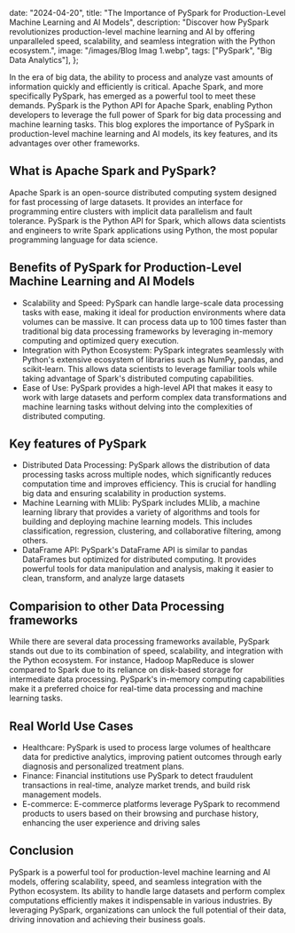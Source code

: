 

  date: "2024-04-20",
  title: "The Importance of PySpark for Production-Level Machine Learning and AI Models",
  description:
    "Discover how PySpark revolutionizes production-level machine learning and AI by offering unparalleled speed, scalability, and seamless integration with the Python ecosystem.",
  image:
    "/images/Blog Imag 1.webp",
  tags: ["PySpark", "Big Data Analytics"],
};


In the era of big data, the ability to process and analyze vast amounts of information quickly and efficiently is critical. Apache Spark, and more specifically PySpark, has emerged as a powerful tool to meet these demands. PySpark is the Python API for Apache Spark, enabling Python developers to leverage the full power of Spark for big data processing and machine learning tasks. This blog explores the importance of PySpark in production-level machine learning and AI models, its key features, and its advantages over other frameworks.

## What is Apache Spark and PySpark?

Apache Spark is an open-source distributed computing system designed for fast processing of large datasets. It provides an interface for programming entire clusters with implicit data parallelism and fault tolerance. PySpark is the Python API for Spark, which allows data scientists and engineers to write Spark applications using Python, the most popular programming language for data science.

## Benefits of PySpark for Production-Level Machine Learning and AI Models

- Scalability and Speed: PySpark can handle large-scale data processing tasks with ease, making it ideal for production environments where data volumes can be massive. It can process data up to 100 times faster than traditional big data processing frameworks by leveraging in-memory computing and optimized query execution.
- Integration with Python Ecosystem: PySpark integrates seamlessly with Python's extensive ecosystem of libraries such as NumPy, pandas, and scikit-learn. This allows data scientists to leverage familiar tools while taking advantage of Spark's distributed computing capabilities.
- Ease of Use: PySpark provides a high-level API that makes it easy to work with large datasets and perform complex data transformations and machine learning tasks without delving into the complexities of distributed computing.

## Key features of PySpark

- Distributed Data Processing: PySpark allows the distribution of data processing tasks across multiple nodes, which significantly reduces computation time and improves efficiency. This is crucial for handling big data and ensuring scalability in production systems.
- Machine Learning with MLlib: PySpark includes MLlib, a machine learning library that provides a variety of algorithms and tools for building and deploying machine learning models. This includes classification, regression, clustering, and collaborative filtering, among others.
- DataFrame API: PySpark's DataFrame API is similar to pandas DataFrames but optimized for distributed computing. It provides powerful tools for data manipulation and analysis, making it easier to clean, transform, and analyze large datasets

## Comparision to other Data Processing frameworks

While there are several data processing frameworks available, PySpark stands out due to its combination of speed, scalability, and integration with the Python ecosystem. For instance, Hadoop MapReduce is slower compared to Spark due to its reliance on disk-based storage for intermediate data processing. PySpark's in-memory computing capabilities make it a preferred choice for real-time data processing and machine learning tasks.

## Real World Use Cases

- Healthcare: PySpark is used to process large volumes of healthcare data for predictive analytics, improving patient outcomes through early diagnosis and personalized treatment plans.
- Finance: Financial institutions use PySpark to detect fraudulent transactions in real-time, analyze market trends, and build risk management models.
- E-commerce: E-commerce platforms leverage PySpark to recommend products to users based on their browsing and purchase history, enhancing the user experience and driving sales

## Conclusion

PySpark is a powerful tool for production-level machine learning and AI models, offering scalability, speed, and seamless integration with the Python ecosystem. Its ability to handle large datasets and perform complex computations efficiently makes it indispensable in various industries. By leveraging PySpark, organizations can unlock the full potential of their data, driving innovation and achieving their business goals.
